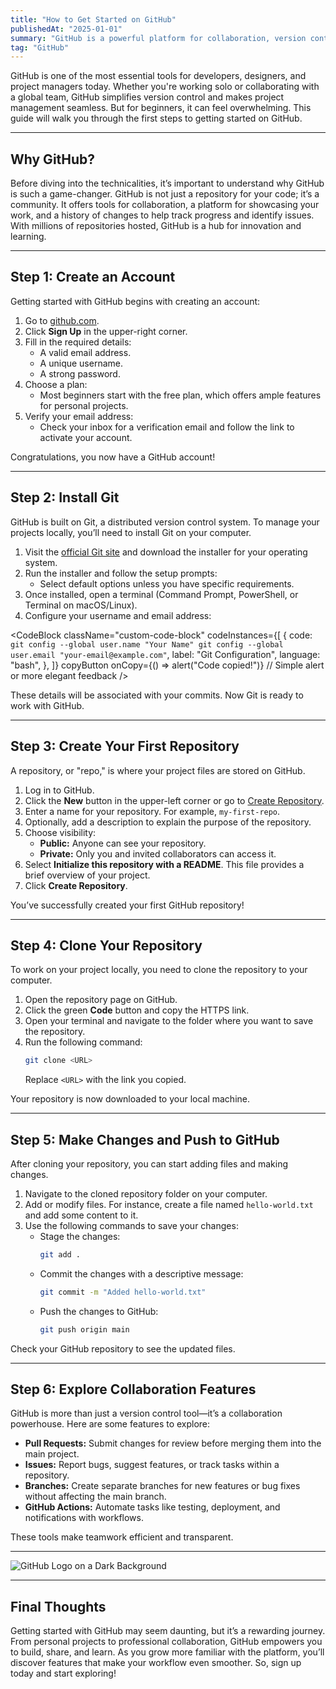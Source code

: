 ---
title: "How to Get Started on GitHub"
publishedAt: "2025-01-01"
summary: "GitHub is a powerful platform for collaboration, version control, and project management. Here's a step-by-step guide to help you get started."
tag: "GitHub"
---

GitHub is one of the most essential tools for developers, designers, and project managers today. Whether you're working solo or collaborating with a global team, GitHub simplifies version control and makes project management seamless. But for beginners, it can feel overwhelming. This guide will walk you through the first steps to getting started on GitHub.

---

## Why GitHub?

Before diving into the technicalities, it’s important to understand why GitHub is such a game-changer. GitHub is not just a repository for your code; it’s a community. It offers tools for collaboration, a platform for showcasing your work, and a history of changes to help track progress and identify issues. With millions of repositories hosted, GitHub is a hub for innovation and learning.

---

## Step 1: Create an Account

Getting started with GitHub begins with creating an account:

1. Go to [github.com](https://github.com/).
2. Click **Sign Up** in the upper-right corner.
3. Fill in the required details:
   - A valid email address.
   - A unique username.
   - A strong password.
4. Choose a plan:
   - Most beginners start with the free plan, which offers ample features for personal projects.
5. Verify your email address:
   - Check your inbox for a verification email and follow the link to activate your account.

Congratulations, you now have a GitHub account!

---

## Step 2: Install Git

GitHub is built on Git, a distributed version control system. To manage your projects locally, you’ll need to install Git on your computer.

1. Visit the [official Git site](https://git-scm.com/) and download the installer for your operating system.
2. Run the installer and follow the setup prompts:
   - Select default options unless you have specific requirements.
3. Once installed, open a terminal (Command Prompt, PowerShell, or Terminal on macOS/Linux).
4. Configure your username and email address:
  
<CodeBlock
    className="custom-code-block"
    codeInstances={[
        {
            code: `git config --global user.name "Your Name"
git config --global user.email "your-email@example.com"`,
            label: "Git Configuration",
            language: "bash",
        },
    ]}
    copyButton
    onCopy={() => alert("Code copied!")} // Simple alert or more elegant feedback
/>


   These details will be associated with your commits.
Now Git is ready to work with GitHub.

---

## Step 3: Create Your First Repository

A repository, or "repo," is where your project files are stored on GitHub.

1. Log in to GitHub.
2. Click the **New** button in the upper-left corner or go to [Create Repository](https://github.com/new).
3. Enter a name for your repository. For example, `my-first-repo`.
4. Optionally, add a description to explain the purpose of the repository.
5. Choose visibility:
   - **Public:** Anyone can see your repository.
   - **Private:** Only you and invited collaborators can access it.
6. Select **Initialize this repository with a README**. This file provides a brief overview of your project.
7. Click **Create Repository**.

You’ve successfully created your first GitHub repository!

---

## Step 4: Clone Your Repository

To work on your project locally, you need to clone the repository to your computer.

1. Open the repository page on GitHub.
2. Click the green **Code** button and copy the HTTPS link.
3. Open your terminal and navigate to the folder where you want to save the repository.
4. Run the following command:
   ```bash
   git clone <URL>
   ```
   Replace `<URL>` with the link you copied.

Your repository is now downloaded to your local machine.

---

## Step 5: Make Changes and Push to GitHub

After cloning your repository, you can start adding files and making changes.

1. Navigate to the cloned repository folder on your computer.
2. Add or modify files. For instance, create a file named `hello-world.txt` and add some content to it.
3. Use the following commands to save your changes:
   - Stage the changes:
     ```bash
     git add .
     ```
   - Commit the changes with a descriptive message:
     ```bash
     git commit -m "Added hello-world.txt"
     ```
   - Push the changes to GitHub:
     ```bash
     git push origin main
     ```

Check your GitHub repository to see the updated files.

---

## Step 6: Explore Collaboration Features

GitHub is more than just a version control tool—it’s a collaboration powerhouse. Here are some features to explore:

- **Pull Requests:** Submit changes for review before merging them into the main project.
- **Issues:** Report bugs, suggest features, or track tasks within a repository.
- **Branches:** Create separate branches for new features or bug fixes without affecting the main branch.
- **GitHub Actions:** Automate tasks like testing, deployment, and notifications with workflows.

These tools make teamwork efficient and transparent.

---

![GitHub Logo on a Dark Background](/images/github.jpg)

---

## Final Thoughts

Getting started with GitHub may seem daunting, but it’s a rewarding journey. From personal projects to professional collaboration, GitHub empowers you to build, share, and learn. As you grow more familiar with the platform, you’ll discover features that make your workflow even smoother. So, sign up today and start exploring!
